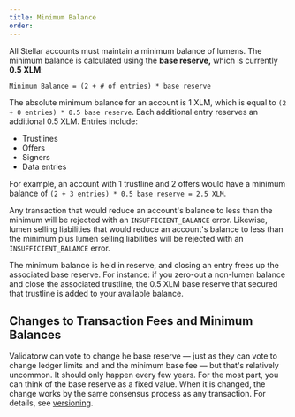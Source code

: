 ```yaml
---
title: Minimum Balance
order:
---
```



All Stellar accounts must maintain a minimum balance of lumens. The minimum
balance is calculated using the **base reserve,** which is currently **0.5
XLM**:

<CodeExample>

```
Minimum Balance = (2 + # of entries) * base reserve
```

</CodeExample>

The absolute minimum balance for an account is 1 XLM, which is equal to
`(2 + 0 entries) * 0.5 base reserve`. Each additional entry reserves an
additional 0.5 XLM. Entries include:

- Trustlines
- Offers
- Signers
- Data entries

For example, an account with 1 trustline and 2 offers would have a minimum
balance of `(2 + 3 entries) * 0.5 base reserve = 2.5 XLM`.

Any transaction that would reduce an account's balance to less than the minimum
will be rejected with an `INSUFFICIENT_BALANCE` error. Likewise, lumen selling
liabilities that would reduce an account's balance to less than the minimum plus
lumen selling liabilities will be rejected with an `INSUFFICIENT_BALANCE` error.

The minimum balance is held in reserve, and closing an entry frees up the
associated base reserve. For instance: if you zero-out a non-lumen balance and
close the associated trustline, the 0.5 XLM base reserve that secured that
trustline is added to your available balance.

## Changes to Transaction Fees and Minimum Balances

Validatorw can vote to change he base reserve — just as they can vote to change
ledger limits and and the minimum base fee — but that's relatively uncommon. It
should only happen every few years. For the most part, you can think of the base
reserve as a fixed value. When it is changed, the change works by the same
consensus process as any transaction. For details, see [versioning](link).
